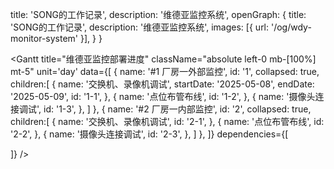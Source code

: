  title: 'SONG的工作记录',
  description: '维德亚监控系统',
  openGraph: {
    title: 'SONG的工作记录',
    description: '维德亚监控系统',
    images: [{ url: '/og/wdy-monitor-system' }],
  }
}

<Gantt 
  title="维德亚监控部署进度" 
  className="absolute left-0 mb-[100%] mt-5"
  unit='day'
  data={[
    {
      name: '#1 厂房一外部监控',
      id: '1',
      collapsed: true,
      children:[
        {
            name: '交换机、录像机调试',
            startDate: '2025-05-08',
            endDate: '2025-05-09',
            id: '1-1',
        },
        {
            name: '点位布管布线',
            id: '1-2',
        },
        {
            name: '摄像头连接调试',
            id: '1-3',
        },
      ]
    },
    {
      name: '#2 厂房一内部监控',
      id: '2',
      collapsed: true,
      children:[
        {
            name: '交换机、录像机调试',
            id: '2-1',
        },
        {
            name: '点位布管布线',
            id: '2-2',
        },
        {
            name: '摄像头连接调试',
            id: '2-3',
        },
      ]
    },
  ]}
  dependencies={[
    
  ]}
/>
